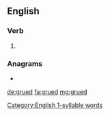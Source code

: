 ==English==
[[Category:English 1-syllable words]]

===Verb===
{{head|en|verb form}}

# {{en-past of|grue}}

===Anagrams===
* {{l|en|urged}}

[[de:grued]]
[[fa:grued]]
[[mg:grued]]